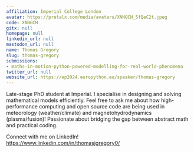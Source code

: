 ```yaml
---
affiliation: Imperial College London
avatar: https://pretalx.com/media/avatars/XNNGCH_5fQeC2t.jpeg
code: XNNGCH
gitx: null
homepage: null
linkedin_url: null
mastodon_url: null
name: Thomas Gregory
slug: thomas-gregory
submissions:
- maths-in-motion-python-powered-modelling-for-real-world-phenomena
twitter_url: null
website_url: https://ep2024.europython.eu/speaker/thomas-gregory
---
```


Late-stage PhD student at Imperial. I specialise in designing and solving mathematical models efficiently. Feel free to ask me about how high-performance computing and open source code are being used in meteorology (weather/climate) and magnetohydrodynamics (plasma/fusion)! Passionate about bridging the gap between abstract math and practical coding.

Connect with me on LinkedIn! https://www.linkedin.com/in/thomasjgregory0/
